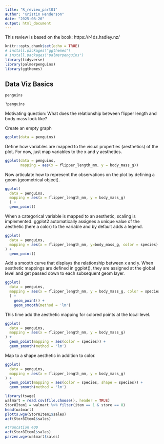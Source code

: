 ```yaml
---
title: "R_review_part01"
author: "Kristin Henderson"
date: "2025-08-26"
output: html_document
---
```


This review is based on the book: https://r4ds.hadley.nz/

```r
knitr::opts_chunk$set(echo = TRUE)
# install.packages("ggthemes")
# install.packages("palmerpenguins")
library(tidyverse)
library(palmerpenguins)
library(ggthemes)
```

## Data Viz Basics

```r
penguins
```

```r
?penguins
```

Motivating question:
What does the relationship between flipper length and body mass look like?

Create an empty graph
```r
ggplot(data = penguins)
```

Define how variables are mapped to the visual properties (aesthetics) of the plot. For now, just map variables to the x and y aesthetics.
```r
ggplot(data = penguins, 
       mapping = aes(x = flipper_length_mm, y = body_mass_g))
```

Now articulate how to represent the observations on the plot by defining a geom (geometrical object).
```r
ggplot(
  data = penguins,
  mapping = aes(x = flipper_length_mm, y = body_mass_g)
  ) + 
  geom_point()
```

When a categorical variable is mapped to an aesthetic, scaling is implemented. ggplot2 automatically assignes a unique value of the aesthetic (here a color) to the variable and by default adds a legend.
```r
ggplot(
  data = penguins,
  mapping = aes(x = flipper_length_mm, y=body_mass_g, color = species)
) + 
  geom_point()
```

Add a smooth curve that displays the relationship between x and y. When aesthetic mappings are defined in ggplot(), they are assigned at the global level and get passed down to each subsequent geom layer.
```r
ggplot(
  data = penguins,
  mapping = aes(x = flipper_length_mm, y = body_mass_g, color = species) 
  ) +
    geom_point() + 
    geom_smooth(method = 'lm')
```

This time add the aesthetic mapping for colored points at the local level.
```r
ggplot(
  data = penguins,
  mapping = aes(x = flipper_length_mm, y = body_mass_g)
) +
  geom_point(mapping = aes(color = species)) + 
  geom_smooth(method = 'lm')
```

Map to a shape aesthetic in addition to color.
```r
ggplot(
  data = penguins,
  mapping = aes(x = flipper_length_mm, y = body_mass_g)
) +
  geom_point(mapping = aes(color = species, shape = species)) +
  geom_smooth(method = 'lm')
```

```r
library(tswge)
walmart = read.csv(file.choose(), header = TRUE)
Stor8Item1 = walmart %>% filter(item == 1 & store == 8)
head(walmart)
plotts.wge(Stor8Item1$sales)
acf(Stor8Item1$sales)
```

```r
#truncation 400
acf(Stor8Item1$sales)
parzen.wge(walmart$sales)
```

